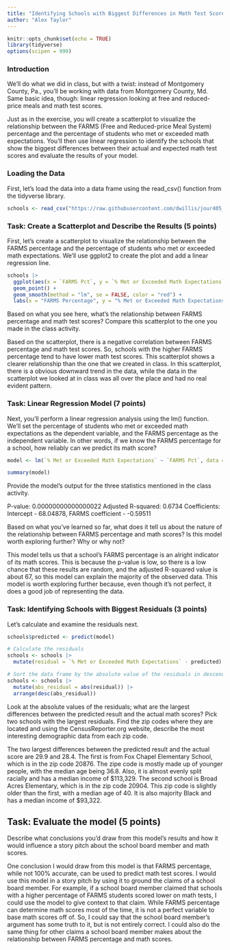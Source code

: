 ```yaml
---
title: "Identifying Schools with Biggest Differences in Math Test Scores, Part 2"
author: "Alex Taylor"
---
```


```r
knitr::opts_chunk$set(echo = TRUE)
library(tidyverse)
options(scipen = 999)
```

### Introduction

We'll do what we did in class, but with a twist: instead of Montgomery County, Pa., you'll be working with data from Montgomery County, Md. Same basic idea, though: linear regression looking at free and reduced-price meals and math test scores.

Just as in the exercise, you will create a scatterplot to visualize the relationship between the FARMS (Free and Reduced-price Meal System) percentage and the percentage of students who met or exceeded math expectations. You'll then use linear regression to identify the schools that show the biggest differences between their actual and expected math test scores and evaluate the results of your model.

### Loading the Data

First, let's load the data into a data frame using the read_csv() function from the tidyverse library.

```r
schools <- read_csv("https://raw.githubusercontent.com/dwillis/jour405_files/refs/heads/main/montgomery_md.csv")
```
### Task: Create a Scatterplot and Describe the Results (5 points)

First, let's create a scatterplot to visualize the relationship between the FARMS percentage and the percentage of students who met or exceeded math expectations. We'll use ggplot2 to create the plot and add a linear regression line.

```r
schools |>
  ggplot(aes(x = `FARMS Pct`, y = `% Met or Exceeded Math Expectations`)) +
  geom_point() +
  geom_smooth(method = "lm", se = FALSE, color = "red") +
  labs(x = "FARMS Percentage", y = "% Met or Exceeded Math Expectations", title = "Scatterplot of Math Expectations vs FARMS Percentage")
```
Based on what you see here, what's the relationship between FARMS percentage and math test scores? Compare this scatterplot to the one you made in the class activity.

Based on the scatterplot, there is a negative correlation between FARMS percentage and math test scores. So, schools with the higher FARMS percentage tend to have lower math test scores. This scatterplot shows a clearer relationship than the one that we created in class. In this scatterplot, there is a obvious downward trend in the data, while the data in the scatterplot we looked at in class was all over the place and had no real evident pattern. 


### Task: Linear Regression Model (7 points)

Next, you'll perform a linear regression analysis using the lm() function. We'll set the percentage of students who met or exceeded math expectations as the dependent variable, and the FARMS percentage as the independent variable. In other words, if we know the FARMS percentage for a school, how reliably can we predict its math score?

```r
model <- lm(`% Met or Exceeded Math Expectations` ~ `FARMS Pct`, data = schools)

summary(model)
```

Provide the model's output for the three statistics mentioned in the class activity.

P-value: 0.00000000000000022
Adjusted R-squared: 0.6734
Coefficients: Intercept - 68.04878, FARMS coefficient - -0.59511

Based on what you've learned so far, what does it tell us about the nature of the relationship between FARMS percentage and math scores? Is this model worth exploring further? Why or why not?

This model tells us that a school's FARMS percentage is an alright indicator of its math scores. This is because the p-value is low, so there is a low chance that these results are random, and the adjusted R-squared value is about 67, so this model can explain the majority of the observed data. This model is worth exploring further because, even though it's not perfect, it does a good job of representing the data.


### Task: Identifying Schools with Biggest Residuals (3 points)

Let's calculate and examine the residuals next. 

```r
schools$predicted <- predict(model)

# Calculate the residuals
schools <- schools |> 
  mutate(residual = `% Met or Exceeded Math Expectations` - predicted)

# Sort the data frame by the absolute value of the residuals in descending order
schools <- schools |>
  mutate(abs_residual = abs(residual)) |>
  arrange(desc(abs_residual))

```

Look at the absolute values of the residuals; what are the largest differences between the predicted result and the actual math scores? Pick two schools with the largest residuals. Find the zip codes where they are located and using the CensusReporter.org website, describe the most interesting demographic data from each zip code.

The two largest differences between the predicted result and the actual score are 29.9 and 28.4. The first is from Fox Chapel Elementary School, which is in the zip code 20876. The zipe code is mostly made up of younger people, with the median age being 36.8. Also, it is almost evenly split racially and has a median income of $113,329. The second school is Broad Acres Elementary, which is in the zip code 20904. This zip code is slightly older than the first, with a median age of 40. It is also majority Black and has a median income of $93,322.

## Task: Evaluate the model (5 points)

Describe what conclusions you'd draw from this model's results and how it would influence a story pitch about the school board member and math scores.

One conclusion I would draw from this model is that FARMS percentage, while not 100% accurate, can be used to predict math test scores. I would use this model in a story pitch by using it to ground the claims of a school board member. For example, if a school board member claimed that schools with a higher percentage of FARMS students scored lower on math tests, I could use the model to give context to that claim. While FARMS percentage can determine math scores most of the time, it is not a perfect variable to base math scores off of. So, I could say that the school board member's argument has some truth to it, but is not entirely correct. I could also do the same thing for other claims a school board member makes about the relationship between FARMS percentage and math scores. 
